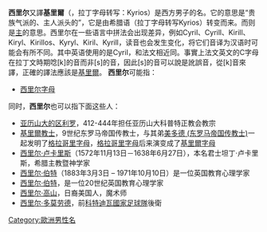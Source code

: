 '''西里尔'''又譯'''基里爾'''（{{lang-el|{{Polytonic|Κύριλλος}}}}，拉丁字母转写：Kyrios）是西方男子的名。它的意思是“贵族气派的、主人派头的”，它是由希腊语{{Polytonic|κυριος}}（拉丁字母转写Kyrios）转变而来。而{{Polytonic|κυριος}}则是[[主|主]]的意思。西里尔在一些语言中拼法会出现差异，例如Cyril、Cyrill、Kirill、Kiryl、Kirillos、Kyryl、Kiril、Kyrill，读音也会发生变化，将它们音译为汉语时可能会有所不同。其中英语使用的是Cyril，和法文相近同。事實上法文英文的C字母在拉丁文時期唸[k]的音而非[s]的音，因此[s]的音可以說是訛誤音，從[k]音來譯，正確的譯法應該是[[基里爾|基里爾]]。
'''西里尔'''可能指：
* [[西里尔字母|西里尔字母]]

同时，'''西里尔'''也可以指下面这些人：

* [[亚历山大的区利罗|亚历山大的区利罗]]，412-444年担任亚历山大科普特正教会教宗
* [[西里尔_(东罗马帝国传教士)|基里爾教士]]，9世纪东罗马帝国传教士，与其弟[[美多德_(东罗马帝国传教士)|美多德 (东罗马帝国传教士)]]一起发明了[[格拉哥里字母|格拉哥里字母]]，[[格拉哥里字母|格拉哥里字母]]后来演变成了[[西里尔字母|基里爾字母]]
* [[西里尔·卢卡里斯|西里尔·卢卡里斯]]（1572年11月13日－1638年6月27日），本名君士坦丁·卢卡里斯，希腊主教暨神学家
* [[西里尔·伯特|西里尔·伯特]]（1883年3月3日 – 1971年10月10日）是一位英国教育心理学家
* [[西里尔·伯特|西里尔·伯特]]，是一位20世纪英国教育心理学家
* [[西里尔·高山|西里尔·高山]]，日裔美国人，魔术师
* [[西里尔·多莫劳德|西里尔·多莫劳德]]，前[[科特迪瓦國家足球隊|科特迪瓦國家足球隊]]後衛

{{Disambiguation|S|Cat=三字人名譯名消歧義}}
[[Category:歐洲男性名|Category:歐洲男性名]]